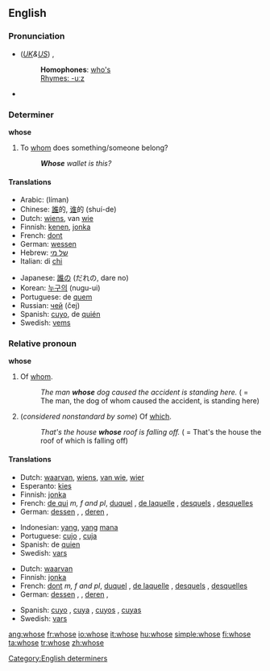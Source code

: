 ==English==

{{rank|woman|want|home|234|whose|words|given|hands}}

===Pronunciation===
*(''[[Received Pronunciation|UK]]&[[General American|US]]'') {{IPA|/huːz/}}, {{SAMPA|/hu:z/}}
*:'''Homophones''': [[who's]]
*:[[Rhymes:English:-uːz|Rhymes: -uːz]]
*{{audio|en-us-whose.ogg|Audio (US)}}

===Determiner===
'''whose'''

# To [[whom]] does something/someone belong?
#: '''''Whose''' wallet is this?''

====Translations====
{{top}}
*Arabic: {{ARchar|[[لمن]]}} (líman)
*Chinese: [[誰]]的, [[谁]]的 (shuí-de)
*Dutch: [[wiens]], van [[wie]]
*Finnish: [[kenen]], [[jonka]]
*French: [[dont]]
*German: [[wessen]]
*Hebrew: [[של מי]]
*Italian: di [[chi]]
{{mid}}
*Japanese: [[誰]]の (だれの, dare no)
*Korean: [[누구의]] (nugu-ui)
*Portuguese: de [[quem]]
*Russian: [[чей]] (čej)
*Spanish: [[cuyo]], de [[quién]]
*Swedish: [[vems]]
{{bottom}}

===Relative pronoun===
{{rfc-header|Relative pronoun}}
'''whose'''

# Of [[whom]].
#:''The man '''whose''' dog caused the accident is standing here.'' ( = The man, the dog of whom caused the accident, is standing here)
# (''considered nonstandard by some'') Of [[which]].
#:''That's the house '''whose''' roof is falling off.'' ( = That's the house the roof of which is falling off)

====Translations====
{{trans-top|of whom}}
*Dutch: [[waarvan]], [[wiens]], [[van wie]], [[wier]]
*Esperanto: [[kies]]
*Finnish: [[jonka]]
*French: [[de qui]] ''m, f and pl'', [[duquel]] {{m}}, [[de laquelle]] {{f}}, [[desquels]] {{p}}, [[desquelles]] {{fpl}}
*German: [[dessen]] {{m}}, {{n}}, [[deren]] {{f}}, {{p}}
{{trans-mid}}
*Indonesian: [[yang]], [[yang]] [[mana]]
*Portuguese: [[cujo]] {{m}}, [[cuja]] {{f}}
*Spanish: de [[quien]]
*Swedish: [[vars]]
{{trans-bottom}}

{{trans-top|of which}}
*Dutch: [[waarvan]]
*Finnish: [[jonka]]
*French: [[dont]] ''m, f and pl'', [[duquel]] {{m}}, [[de laquelle]] {{f}}, [[desquels]] {{p}}, [[desquelles]] {{fpl}}
*German: [[dessen]] {{m}}, {{n}}, [[deren]] {{f}}, {{p}}
{{trans-mid}}
*Spanish: [[cuyo]] {{m}}, [[cuya]] {{f}}, [[cuyos]] {{pl}}, [[cuyas]] {{fpl}}
*Swedish: [[vars]]
{{trans-bottom}}

[[Category:English determiners]]

[[ang:whose]]
[[fr:whose]]
[[io:whose]]
[[it:whose]]
[[hu:whose]]
[[simple:whose]]
[[fi:whose]]
[[ta:whose]]
[[tr:whose]]
[[zh:whose]]